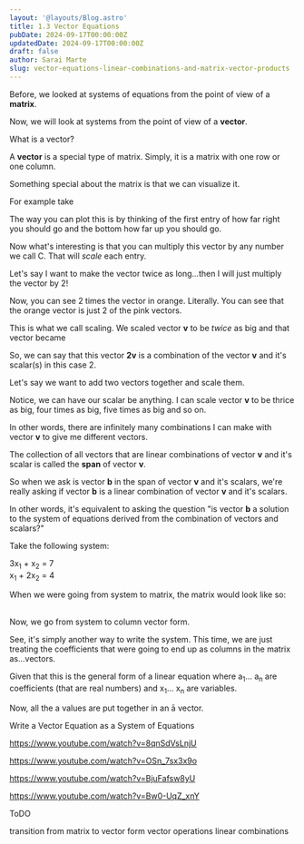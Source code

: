 ```yaml
---
layout: '@layouts/Blog.astro'
title: 1.3 Vector Equations
pubDate: 2024-09-17T00:00:00Z 
updatedDate: 2024-09-17T00:00:00Z 
draft: false
author: Sarai Marte
slug: vector-equations-linear-combinations-and-matrix-vector-products
---
```



Before, we looked at systems of equations from the point of view of a **matrix**.

Now, we will look at systems from the point of view of a **vector**.

What is a vector?

A **vector** is a special type of matrix. Simply, it is a matrix with one row or one column. 

Something special about the matrix is that we can visualize it.

For example take <Latex formula = "\overline{\textcolor{purple}{\mathbf{v}}} = \begin{bmatrix} \textcolor{red}{1} \\ \textcolor{green}{2} \end{bmatrix}"/>

The way you can plot this is by thinking of the first entry of how far right you should go and the bottom how far up you should go. 

<ImageMd img = {img1} alt = "Vector V"/>

Now what's interesting is that you can multiply this vector by any number we call C. That will *scale* each entry. 

Let's say I want to make the vector twice as long...then I will just multiply the vector by 2!

<Latex formula = "2 \overline{\textcolor{purple}{\mathbf{v}}} = 2 \cdot \begin{bmatrix} \textcolor{red}{1} \\ \textcolor{green}{2} \end{bmatrix} = \begin{bmatrix} 2 \cdot \textcolor{red}{1} \\ 2 \cdot \textcolor{green}{2} \end{bmatrix} = \begin{bmatrix} \textcolor{red}{2} \\ \textcolor{green}{4} \end{bmatrix}"/>

<ImageMd img = {img3} alt = "Vector 2V"/>

Now, you can see 2 times the vector in orange. Literally. You can see that the orange vector is just 2 of the pink vectors. 

This is what we call scaling. We scaled vector **v** to be *twice* as big and that vector became 

<Latex formula = "2 \mathbf{v} = \begin{bmatrix} \textcolor{red}{2} \\ \textcolor{green}{4} \end{bmatrix}"/>

So, we can say that this vector **2v** is a combination of the vector **v** and it's scalar(s) in this case 2. 

Let's say we want to add two vectors together and scale them. 

Notice, we can have our scalar be anything. I can scale vector **v** to be thrice as big, four times as big, five times as big and so on. 

In other words, there are infinitely many combinations I can make with vector **v** to give me different vectors. 

The collection of all vectors that are linear combinations of vector **v** and it's scalar is called the **span** of vector **v**. 

So when we ask is vector **b** in the span of vector **v** and it's scalars, we're really asking if vector **b** is a linear combination of vector **v** and it's scalars. 

In other words, it's equivalent to asking the question "is vector **b** a solution to the system of equations derived from the combination of vectors and scalars?"

Take the following system: 

3x<sub>1</sub> + x<sub>2</sub> = 7  
x<sub>1</sub> + 2x<sub>2</sub> = 4

When we were going from system to matrix, the matrix would look like so:

<div style = "display:flex; width:100%; justify-content:center; align-items:center;">
<Latex formula = "\begin{array}{c}
3x_1 + x_2 = 7 \\
x_1 + 2x_2 = 4 \\
\downarrow \\
\begin{bmatrix}
3 & 1 & 7 \\
1 & 2 & 4 \\
\end{bmatrix}
\end{array}"/>
</div>

<br/>
Now, we go from system to column vector form. 
<br/>
<div style = "display:flex; width:100%; justify-content:center; align-items:center;">
<Latex formula = "\begin{array}{c}
3x_1 + x_2 = 7 \\
x_1 + 2x_2 = 4 \\
\downarrow \\
\begin{bmatrix} 3 \\ 1 \end{bmatrix} x_1 + \begin{bmatrix} 1 \\ 2 \end{bmatrix} x_2 = \begin{bmatrix} 7 \\ 4 \end{bmatrix}
\end{array}"/>
</div>

See, it's simply another way to write the system. This time, we are just treating the coefficients that were going to end up as columns in the matrix as...vectors. 

Given that this is the general form of a linear equation where a<sub>1</sub>... a<sub>n</sub> are coefficients (that are real numbers) and  x<sub>1</sub>... x<sub>n</sub> are variables. 

<Latex formula = "a_1 x_1 + a_2 x_2 + \cdots + a_n x_n = b"/>

Now, all the a values are put together in an ā vector. 

<Latex formula = "\textcolor{blue}{y} = c_1 \textcolor{blue}{v_1} + \cdots + c_p \textcolor{blue}{v_p}"/>










Write a Vector Equation as a System of Equations

https://www.youtube.com/watch?v=8qnSdVsLnjU

https://www.youtube.com/watch?v=OSn_7sx3x9o

https://www.youtube.com/watch?v=BjuFafsw8yU

https://www.youtube.com/watch?v=Bw0-UqZ_xnY

ToDO

transition from matrix to vector form
vector operations 
linear combinations


